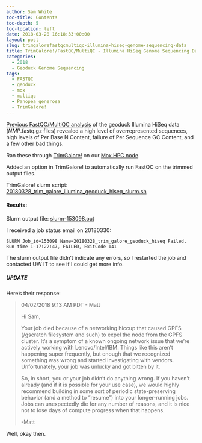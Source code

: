 ```yaml
---
author: Sam White
toc-title: Contents
toc-depth: 5
toc-location: left
date: 2018-03-28 16:18:33+00:00
layout: post
slug: trimgalorefastqcmultiqc-illumina-hiseq-genome-sequencing-data
title: TrimGalore!/FastQC/MultiQC - Illumina HiSeq Genome Sequencing Data
categories:
  - 2018
  - Geoduck Genome Sequencing
tags:
  - FASTQC
  - geoduck
  - mox
  - multiqc
  - Panopea generosa
  - TrimGalore!
---
```


[Previous FastQC/MultiQC analysis](https://robertslab.github.io/sams-notebook/posts/2018/2018-03-28-fastqcmultiqc-illumina-hiseq-genome-sequencing-data/) of the geoduck Illumina HiSeq data (_NMP_.fastq.gz files) revealed a high level of overrepresented sequences, high levels of Per Base N Content, failure of Per Sequence GC Content, and a few other bad things.

Ran these through [TrimGalore!](https://github.com/FelixKrueger/TrimGalore) on our [Mox HPC node](https://github.com/RobertsLab/hyak_mox/wiki).

Added an option in TrimGalore! to automatically run FastQC on the trimmed output files.

TrimGalore! slurm script: [20180328_trim_galore_illumina_geoduck_hiseq_slurm.sh](https://owl.fish.washington.edu/Athaliana/20180328_trim_galore_illumina_hiseq_geoduck/20180328_trim_galore_illumina_geoduck_hiseq_slurm.sh)



#### Results:



Slurm output file: [slurm-153098.out](https://owl.fish.washington.edu/Athaliana/20180328_trim_galore_illumina_hiseq_geoduck/slurm-153098.out)

I received a job status email on 20180330:

`SLURM Job_id=153098 Name=20180328_trim_galore_geoduck_hiseq Failed, Run time 1-17:22:47, FAILED, ExitCode 141`

The slurm output file didn't indicate any errors, so I restarted the job and contacted UW IT to see if I could get more info.



##### UPDATE



Here's their response:



<blockquote>
  04/02/2018 9:13 AM PDT - Matt
  
  Hi Sam,
  
  Your job died because of a networking hiccup that caused GPFS (/gscratch filesystem and such) to expel the node from the GPFS cluster. It's a symptom of a known ongoing network issue that we're actively working with Lenovo/Intel/IBM.   Things like this aren't happening super frequently, but enough that we recognized something was wrong and started investigating with vendors.  Unfortunately, your job was unlucky and got bitten by it.
  
  So, in short, you or your job didn't do anything wrong.  If you haven't already (and if it is possible for your use case), we would highly recommend building in some sort of periodic state-preserving behavior (and a method to "resume") into your longer-running jobs.  Jobs can unexpectedly die for any number of reasons, and it is nice not to lose days of compute progress when that happens.
  
  -Matt
</blockquote>



Well, okay then.

